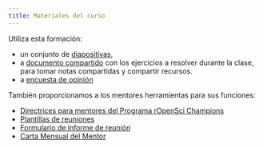 ```yaml
---
title: Materiales del curso
---
```


Utiliza esta formación:

- un conjunto de [diapositivas](https://docs.google.com/presentation/d/1qAv8IfSMRRGbQlwOkyM7QvnYQSEvL-cUFPj72ixNgN4/edit?usp=sharing),
- a [documento compartido](https://docs.google.com/document/d/1Grv1yegKh0QmucLqYHLh7tPZCwn3Xhy3paiepzsa9Ow/edit?usp=sharing) con los ejercicios a resolver durante la clase, para tomar notas compartidas y compartir recursos.
- a [encuesta de opinión](https://docs.google.com/document/d/1gDe3IcVLoQTl15pFaCOvchIZJpCi3pBlBMjYeUGfqyY/edit?usp=sharing)

También proporcionamos a los mentores herramientas para sus funciones:

- [Directrices para mentores del Programa rOpenSci Champions](https://ropensci-org.github.io/champions-mentor-guidelines/)
- [Plantillas de reuniones](https://docs.google.com/document/d/1vjmfbjv9ABJ6fkbtQRMFPydJZ3ypKOIpZ-xf7_iBhvo/edit?usp=sharing)
- [Formulario de informe de reunión](https://docs.google.com/document/d/1PXYXF5wmrzSiNFylvfGgAvLDh87OZOd7B0qJzeO8VBQ/edit?usp=sharing)
- [Carta Mensual del Mentor](https://docs.google.com/document/d/1-HZRNp4lc7s0NJhKPfGRe8I9dxohBkDyjUC35KINHCQ/edit?usp=sharing)


